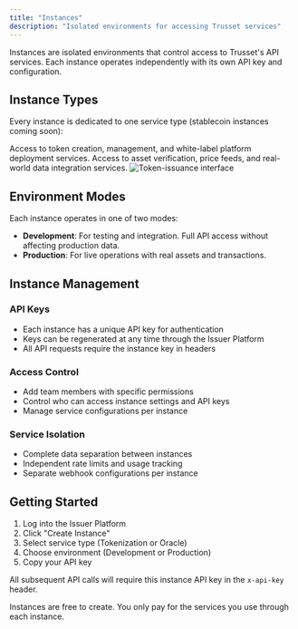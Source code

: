 ```yaml
---
title: "Instances"
description: "Isolated environments for accessing Trusset services"
---
```


Instances are isolated environments that control access to Trusset's API services. Each instance operates independently with its own API key and configuration.

## Instance Types

Every instance is dedicated to one service type (stablecoin instances coming soon):

<Columns cols={2}>
  <Card title="Tokenization Instance" icon="coins">
    Access to token creation, management, and white-label platform deployment services.
  </Card>
  
  <Card title="Oracle Instance" icon="database">
    Access to asset verification, price feeds, and real-world data integration services.
  </Card>
</Columns>

<img src="/images/instances-interface.png" alt="Token-issuance interface" />

## Environment Modes

Each instance operates in one of two modes:

- **Development**: For testing and integration. Full API access without affecting production data.
- **Production**: For live operations with real assets and transactions.

## Instance Management

### API Keys
- Each instance has a unique API key for authentication
- Keys can be regenerated at any time through the Issuer Platform
- All API requests require the instance key in headers

### Access Control
- Add team members with specific permissions
- Control who can access instance settings and API keys
- Manage service configurations per instance

### Service Isolation
- Complete data separation between instances
- Independent rate limits and usage tracking
- Separate webhook configurations per instance

## Getting Started

1. Log into the Issuer Platform
2. Click "Create Instance"
3. Select service type (Tokenization or Oracle)
4. Choose environment (Development or Production)
5. Copy your API key

All subsequent API calls will require this instance API key in the `x-api-key` header.

<Note>
Instances are free to create. You only pay for the services you use through each instance.
</Note>